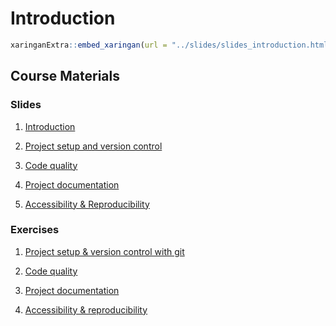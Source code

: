 # Introduction

```r
xaringanExtra::embed_xaringan(url = "../slides/slides_introduction.html", ratio = "4:3")
```

## Course Materials 

### Slides

1. [Introduction](../slides/slides_introduction.html)

2. [Project setup and version control](../slides/slides_project-setup.html)

3. [Code quality](../slides/slides_code-quality.html)

4. [Project documentation](../slides/slides_documentation.html)

5. [Accessibility & Reproducibility](../slides/slides_reproducibility.html)

### Exercises

1. [Project setup & version control with git](../exercises/project-setup.md)

2. [Code quality](../exercises/code-quality.md)

3. [Project documentation](../exercises/documentation.md)

4. [Accessibility & reproducibility](../exercises/reproducibility.md) 
